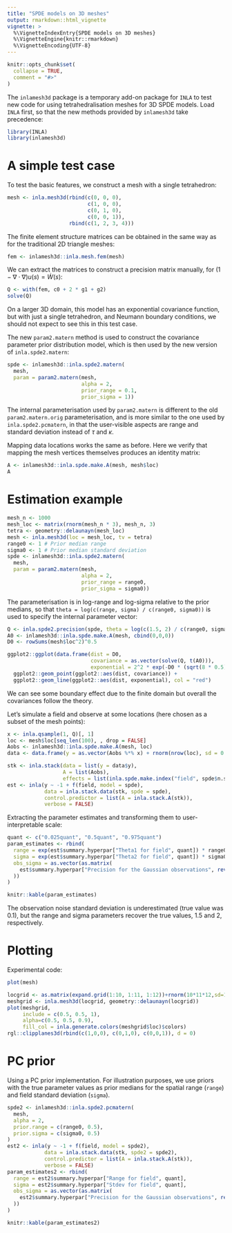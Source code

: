 ```yaml
---
title: "SPDE models on 3D meshes"
output: rmarkdown::html_vignette
vignette: >
  %\VignetteIndexEntry{SPDE models on 3D meshes}
  %\VignetteEngine{knitr::rmarkdown}
  %\VignetteEncoding{UTF-8}
---
```


```r
knitr::opts_chunk$set(
  collapse = TRUE,
  comment = "#>"
)
```

The `inlamesh3d` package is a temporary add-on package for `INLA` to test new
code for using tetrahedralisation meshes for 3D SPDE models. Load `INLA` first,
so that the new methods provided by `inlamesh3d` take precedence:

```r
library(INLA)
library(inlamesh3d)
```

# A simple test case

To test the basic features, we construct a mesh with a single tetrahedron:
```r
mesh <- inla.mesh3d(rbind(c(0, 0, 0),
                          c(1, 0, 0),
                          c(0, 1, 0),
                          c(0, 0, 1)),
                    rbind(c(1, 2, 3, 4)))
```
The finite element structure matrices can be obtained in the same way as for
the traditional 2D triangle meshes:
```r
fem <- inlamesh3d::inla.mesh.fem(mesh)
```

We can extract the matrices to construct a precision matrix manually, for
$(1-\nabla\cdot\nabla)u(s)=\dot{W}(s)$:
```r
Q <- with(fem, c0 + 2 * g1 + g2)
solve(Q)
```
On a larger 3D domain, this model has an exponential covariance function, but
with just a single tetrahedron, and Neumann boundary conditions, we should not
expect to see this in this test case.

The new `param2.matern` method is used to construct the covariance parameter
prior distribution model, which is then used by the new version of
`inla.spde2.matern`:
```r
spde <- inlamesh3d::inla.spde2.matern(
  mesh,
  param = param2.matern(mesh,
                        alpha = 2,
                        prior_range = 0.1,
                        prior_sigma = 1))
```
The internal parameterisation used by `param2.matern` is different to the old
`param2.matern.orig` parameterisation, and is more similar to the one used by
`inla.spde2.pcmatern`, in that the user-visible aspects are range and standard
deviation instead of $\tau$ and $\kappa$.

Mapping data locations works the same as before. Here we verify that mapping the mesh vertices themselves produces an identity matrix:
```r
A <- inlamesh3d::inla.spde.make.A(mesh, mesh$loc)
A
```

# Estimation example

```r
mesh_n <- 1000
mesh_loc <- matrix(rnorm(mesh_n * 3), mesh_n, 3)
tetra <- geometry::delaunayn(mesh_loc)
mesh <- inla.mesh3d(loc = mesh_loc, tv = tetra)
range0 <- 1 # Prior median range
sigma0 <- 1 # Prior median standard deviation
spde <- inlamesh3d::inla.spde2.matern(
  mesh,
  param = param2.matern(mesh,
                        alpha = 2,
                        prior_range = range0,
                        prior_sigma = sigma0))
```

The parameterisation is in log-range and log-sigma relative to the prior medians, so that
`theta = log(c(range, sigma) / c(range0, sigma0))` is used to specify the internal parameter vector:
```r
Q <- inla.spde2.precision(spde, theta = log(c(1.5, 2) / c(range0, sigma0)))
A0 <- inlamesh3d::inla.spde.make.A(mesh, cbind(0,0,0))
D0 <- rowSums(mesh$loc^2)^0.5

ggplot2::ggplot(data.frame(dist = D0,
                           covariance = as.vector(solve(Q, t(A0))),
                           exponential = 2^2 * exp(-D0 * (sqrt(8 * 0.5) / 1.5)))) +
  ggplot2::geom_point(ggplot2::aes(dist, covariance)) +
  ggplot2::geom_line(ggplot2::aes(dist, exponential), col = "red")
```
We can see some boundary effect due to the finite domain but overall the covariances follow the theory.

Let's simulate a field and observe at some locations (here chosen as a subset of the mesh points):
```r
x <- inla.qsample(1, Q)[, 1]
loc <- mesh$loc[seq_len(100), , drop = FALSE]
Aobs <- inlamesh3d::inla.spde.make.A(mesh, loc)
data <- data.frame(y = as.vector(Aobs %*% x) + rnorm(nrow(loc), sd = 0.1))
```

```r
stk <- inla.stack(data = list(y = data$y),
                  A = list(Aobs),
                  effects = list(inla.spde.make.index("field", spde$n.spde)))
est <- inla(y ~ -1 + f(field, model = spde),
            data = inla.stack.data(stk, spde = spde),
            control.predictor = list(A = inla.stack.A(stk)),
            verbose = FALSE)
```
Extracting the parameter estimates and transforming them to user-interpretable
scale:
```r
quant <- c("0.025quant", "0.5quant", "0.975quant")
param_estimates <- rbind(
  range = exp(est$summary.hyperpar["Theta1 for field", quant]) * range0,
  sigma = exp(est$summary.hyperpar["Theta2 for field", quant]) * sigma0,
  obs_sigma = as.vector(as.matrix(
    est$summary.hyperpar["Precision for the Gaussian observations", rev(quant)]^-0.5
  ))
)
```
```r
knitr::kable(param_estimates)
```
The observation noise standard deviation is underestimated (true value was $0.1$), but the range and sigma parameters recover the true values, $1.5$ and $2$, respectively.

# Plotting

Experimental code:

```r
plot(mesh)
```

```r
locgrid <- as.matrix(expand.grid(1:10, 1:11, 1:12))+rnorm(10*11*12,sd=1e-6)
meshgrid <- inla.mesh3d(locgrid, geometry::delaunayn(locgrid))
plot(meshgrid,
     include = c(0.5, 0.5, 1),
     alpha=c(0.5, 0.5, 0.9),
     fill_col = inla.generate.colors(meshgrid$loc)$colors)
rgl::clipplanes3d(rbind(c(1,0,0), c(0,1,0), c(0,0,1)), d = 0)
```

# PC prior

Using a PC prior implementation.
For illustration purposes, we use priors with the true parameter values as prior
medians for the spatial range (`range`) and field standard deviation (`sigma`).

```r
spde2 <- inlamesh3d::inla.spde2.pcmatern(
  mesh,
  alpha = 2,
  prior.range = c(range0, 0.5),
  prior.sigma = c(sigma0, 0.5)
)
est2 <- inla(y ~ -1 + f(field, model = spde2),
            data = inla.stack.data(stk, spde2 = spde2),
            control.predictor = list(A = inla.stack.A(stk)),
            verbose = FALSE)
param_estimates2 <- rbind(
  range = est2$summary.hyperpar["Range for field", quant],
  sigma = est2$summary.hyperpar["Stdev for field", quant],
  obs_sigma = as.vector(as.matrix(
    est2$summary.hyperpar["Precision for the Gaussian observations", rev(quant)]^-0.5
  ))
)
```
```r
knitr::kable(param_estimates2)
```
